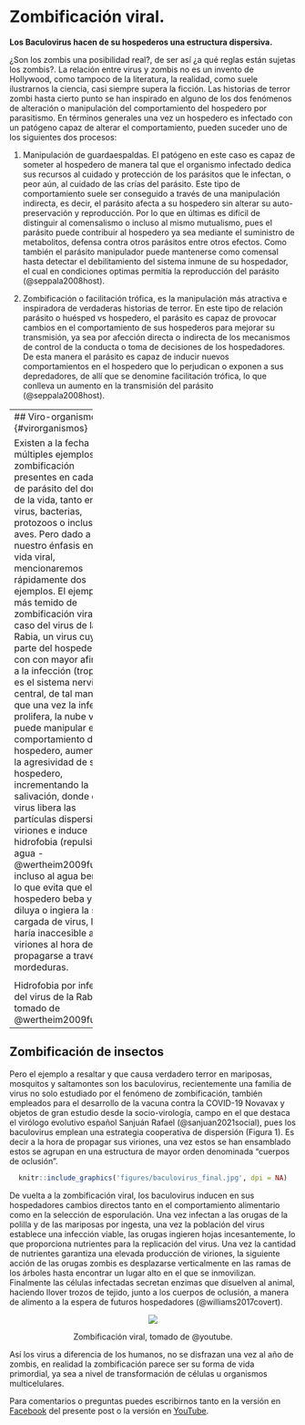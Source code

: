 # Zombificación viral. {#zombi}

**Los Baculovirus hacen de su hospederos una estructura dispersiva.**

¿Son los zombis una posibilidad real?, de ser así ¿a qué reglas están sujetas los zombis?. La relación entre virus y zombis no es un invento de Hollywood, como tampoco de la literatura, la realidad, como suele ilustrarnos la ciencia, casi siempre supera la ficción. Las historias de terror zombi hasta cierto punto se han inspirado en alguno de los dos fenómenos de alteración o manipulación del comportamiento del hospedero por parasitismo. En términos generales una vez un hospedero es infectado con un patógeno capaz de alterar el comportamiento, pueden suceder uno de los siguientes dos procesos: 

1. Manipulación de guardaespaldas. El patógeno en este caso es capaz de someter al hospedero de manera tal que el organismo infectado dedica sus recursos al cuidado y protección de los parásitos que le infectan, o peor aún, al cuidado de las crías del parásito. Este tipo de comportamiento suele ser conseguido a través de una manipulación indirecta, es decir, el parásito afecta a su hospedero sin alterar su auto-preservación y reproducción. Por lo que en últimas es difícil de distinguir al comensalismo o incluso al mismo mutualismo, pues el parásito puede contribuir al hospedero ya sea mediante el suministro de metabolitos, defensa contra otros parásitos entre otros efectos. Como también el parásito manipulador puede mantenerse como comensal hasta detectar el debilitamiento del sistema inmune de su hospedador, el cual en condiciones optimas permitía la reproducción del parásito (@seppala2008host). 

2. Zombificación o facilitación trófica, es la manipulación más atractiva e inspiradora de verdaderas historias de terror. En este tipo de relación parásito o huésped vs hospedero, el parásito es capaz de provocar cambios en el comportamiento de sus hospederos para mejorar su transmisión, ya sea por afección directa o indirecta de los mecanismos de control de la conducta o toma de decisiones de los hospedadores. De esta manera el parásito es capaz de inducir nuevos comportamientos en el hospedero que lo perjudican o exponen a sus depredadores, de allí que se denomine facilitación trófica, lo que conlleva un aumento en la transmisión del parásito (@seppala2008host). 

--------------------
## Viro-organismos {#virorganismos}

Existen a la fecha múltiples ejemplos de zombificación presentes en cada tipo de parásito del dominio de la vida, tanto en virus, bacterias, protozoos o incluso aves. Pero dado a nuestro énfasis en la vida viral, mencionaremos rápidamente dos ejemplos. El ejemplo más temido de zombificación viral es el caso del virus de la Rabia, un virus cuya parte del hospedero con con mayor afinidad a la infección (tropismo) es el sistema nervioso central, de tal manera que una vez la infección prolifera, la nube viral puede manipular el comportamiento del hospedero, aumentando la agresividad de su hospedero, incrementando la salivación, donde el virus libera las partículas dispersivas o viriones e induce hidrofobia (repulsión al agua - @wertheim2009furious, incluso al agua bendita), lo que evita que el hospedero beba y diluya o ingiera la saliva cargada de virus, lo que haría inaccesible a los viriones al hora de propagarse a través de mordeduras.


<center>
![Hidrofobia por infección del virus de la Rabia](./figures/Hydrophobia_in_rabies.webm.480p.vp9.webm){width="80%"}.

Hidrofobia por infección del virus de la Rabia, tomado de @wertheim2009furious.
</center>

--------------------
## Zombificación de insectos {#zombinsec}

Pero el ejemplo a resaltar y que causa verdadero terror en mariposas, mosquitos y saltamontes son los baculovirus, recientemente una familia de virus no solo estudiado por el fenómeno de zombificación, también empleados para el desarrollo de la vacuna contra la COVID-19 Novavax y objetos de gran estudio desde la socio-virología, campo en el que destaca el virólogo evolutivo español Sanjuán Rafael (@sanjuan2021social), pues los baculovirus emplean una estrategia cooperativa de dispersión (Figura 1). Es decir a la hora de propagar sus viriones, una vez estos se han ensamblado estos se agrupan en una estructura de mayor orden denominada "cuerpos de oclusión". 


<center>
```r
knitr::include_graphics('figures/baculovirus_final.jpg', dpi = NA)
```
</center>
<!--knitr::include_graphics('figures/fmicb-08-01337-g001.jpg', dpi = NA)-->

De vuelta a la zombificación viral, los baculovirus inducen en sus hospedadores cambios directos tanto en el comportamiento alimentario como en la selección de esporulación. Una vez infectan a las orugas de la polilla y de las mariposas por ingesta, una vez la población del virus establece una infección viable,  las orugas ingieren hojas incesantemente, lo que proporciona nutrientes para la replicación del virus. Una vez la cantidad de nutrientes garantiza una elevada producción de viriones, la siguiente acción de las orugas zombis es desplazarse verticalmente en las ramas de los árboles hasta encontrar un lugar alto en el que se inmovilizan. Finalmente las células infectadas secretan enzimas que disuelven al animal, haciendo llover trozos de tejido, junto a los cuerpos de oclusión, a manera de alimento a la espera de futuros hospedadores (@williams2017covert).

<center>

[![](figures/zombieYT.png)](http://www.youtube.com/watch?v=Taqv4eFDtpo){width="100%"}
<!--(./figures/Death_March_The_Zombie_Caterpillars_es.mp4){width="80%"}.-->


Zombificación viral, tomado de @youtube. 
</center>


Así los virus a diferencia de los humanos, no se disfrazan una vez al año de zombis, en realidad la zombificación parece ser su forma de vida primordial, ya sea a nivel de transformación de células u organismos multicelulares. 

Para comentarios o preguntas puedes escribirnos tanto en la versión en [Facebook](https://www.facebook.com/BioViral/posts/284936346967015) del presente post o la versión en [YouTube](https://www.youtube.com/watch?v=Taqv4eFDtpo). 

